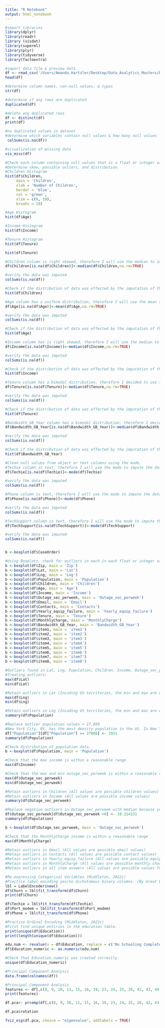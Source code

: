 ```yaml
---
title: "R Notebook"
output: html_notebook
---
```

```r
#import libraries 
library(dplyr)
library(readr)
library (visdat)
library(superml)
library(plyr)
library(tidyverse)
library(factoextra)

#import data file & preview data 
df <- read_csv('/Users/Amanda.Hartzler/Desktop/Data_Analytics_Masters/D206/churn_raw_data.csv')
head(df)
```
```r
#determine column names, non-null values, & types 
str(df)
```
```r
#determine if any rows are duplicated 
duplicated(df)
```
```r
#delete any duplicated rows
df <- distinct(df)
print(df)
```
```r
#no duplicated values in dataset
#determine which variables contain null values & how many null values
 colSums(is.na(df))
```
```r
#visualization of missing data
vis_miss(df)
```
```r
#Check each column containing null values that is a float or integer value. 
#Determine skew, possible ouliers, and distribution. 
#Children Histogram
hist(df$Children, 
     main = 'Children', 
     xlab = 'Number of Children', 
     border = 'blue', 
     col = 'green', 
     xlim = c(0, 10), 
     breaks = 10)
```
```r
#Age Histogram
hist(df$Age)
```
```r
#Income Histogram
hist(df$Income)
```
```r
#Tenure Histogram 
hist(df$Tenure)
```
```r
hist(df$Tenure)
```
```r
#Children column is right skewed, therefore I will use the median to impute the data. 
df$Children[is.na(df$Children)]<-median(df$Children,na.rm=TRUE)

#verify the data was imputed 
colSums(is.na(df))

```
```r
#Check if the distribution of data was effected by the imputation of the median. 
hist(df$Children)
```
```r
#Age column has a uniform distribution, therefore I will use the mean to impute the data.
df$Age[is.na(df$Age)]<-mean(df$Age,na.rm=TRUE)

#verify the data was imputed 
colSums(is.na(df))
```
```r
#Check if the distribution of data was effected by the imputation of the mean. 
hist(df$Age)
```
```r
#Income column has is right skewed, therefore I will use the median to impute the data.
df$Income[is.na(df$Income)]<-median(df$Income,na.rm=TRUE)

#verify the data was imputed 
colSums(is.na(df))
```
```r
#Check if the distribution of data was effected by the imputation of the median. 
hist(df$Income)
```
```r
#Tenure column has a bimodal distribution, therefore I decided to use the median to impute the data. (Middleton, 2022a)  
df$Tenure[is.na(df$Tenure)]<-median(df$Tenure,na.rm=TRUE)

#verify the data was imputed 
colSums(is.na(df))
```
```r
#Check if the distribution of data was effected by the imputation of the mean. 
hist(df$Tenure)
```
```r
#Bandwidth_GB_Year column has a bimodal distribution, therefore I decided to use the median to impute the data.
df$Bandwidth_GB_Year[is.na(df$Bandwidth_GB_Year)]<-median(df$Bandwidth_GB_Year,na.rm=TRUE)

#verify the data was imputed 
colSums(is.na(df))
```
```r
#Check if the distribution of data was effected by the imputation of the mean. 
hist(df$Bandwidth_GB_Year)
```
```r
#Clean null values from object or text columns using the mode.
#Techie column is text, therefore I will use the mode to impute the data.
df$Techie[is.na(df$Techie)]<-mode(df$Techie)

#verify the data was imputed 
colSums(is.na(df))
```
```r
#Phone column is text, therefore I will use the mode to impute the data.
df$Phone[is.na(df$Phone)]<-mode(df$Phone)

#verify the data was imputed 
colSums(is.na(df))
```
```r
#TechSupport column is text, therefore I will use the mode to impute the data.
df$TechSupport[is.na(df$TechSupport)]<-mode(df$TechSupport)

#verify the data was imputed 
colSums(is.na(df))
```
```r
```


```r
b <-boxplot(df$CaseOrder)
```
```r
#Using Boxplots, check for outliers in each in each float or integer value column. 
b <-boxplot(df$Zip, main = 'Zip')
b <-boxplot(df$Lat, main = 'Lat')
b <-boxplot(df$Lng, main = 'Lng')
b <-boxplot(df$Population, main = 'Population')
b <-boxplot(df$Children, main = 'Children')
b <-boxplot(df$Age, main = 'Age')
b <-boxplot(df$Income, main = 'Income')
b <-boxplot(df$Outage_sec_perweek, main = 'Outage_sec_perweek')
b <-boxplot(df$Email, main = 'Email')
b <-boxplot(df$Contacts, main = 'Contacts')
b <-boxplot(df$Yearly_equip_failure, main = 'Yearly_equip_failure')
b <-boxplot(df$Tenure, main = 'Tenure')
b <-boxplot(df$MonthlyCharge, main = 'MonthlyCharge')
b <-boxplot(df$Bandwidth_GB_Year, main = 'Bandwidth_GB_Year')
b <-boxplot(df$item1, main = 'item1')
b <-boxplot(df$item2, main = 'item2')
b <-boxplot(df$item3, main = 'item3')
b <-boxplot(df$item4, main = 'item4')
b <-boxplot(df$item5, main = 'item5')
b <-boxplot(df$item6, main = 'item6')
b <-boxplot(df$item7, main = 'item7')
b <-boxplot(df$item8, main = 'item8')
```
```r
#Outliers found in Lat, Lng, Population, Children, Income, Outage_sec_perweek, Email, Contacts, Yearly_equip_failure, MonthlyCharge, item1, item2, item3, item4, item5, item6, item7, & item8 columns. 
#Treating outliers: 
max(df$Lat)
min(df$Lat)
```
```r
#Retain outliers in Lat (Incuding US territories, the min and max are within a valid range) (Bathman, 2018)
max(df$Lng)
min(df$Lng)
```
```r
#Retain outliers in Lng (Incuding US territories, the min and max are within a valid range) (Bathman, 2018)
summary(df$Population)
```
```r
#Replace outlier population values > 27,000 
#New York City, NY, has the most density population in the US. In New York the max population density is a little over 27,000 per square mile. Therefore the right skewed outliers are likely entry errors. (Planning-Population-NYC Population Facts - DCP, n.d.)
df["Population"][df["Population"] >= 27000] <- 2931
summary(df$Population)
```
```r
#Check distribution of population data. 
b <-boxplot(df$Population, main = 'Population')
```
```r
#Check that the max income is within a reasonable range
max(df$Income)

#Check that the max and min outage_sec_perweek is within a reasonable range
max(df$Outage_sec_perweek)
min(df$Outage_sec_perweek)
```
```r
#Retain outliers in Children (All values are possible children values)
#Retain outliers in Income (All values are possible income values)
summary(df$Outage_sec_perweek)
```
```r
#Replace negative outliers in Outage_sec_perweek with median because you cannot have less than zero secons of outage
df$Outage_sec_perweek[df$Outage_sec_perweek <0] <- 10.214231
summary(df$Population)
```
```r
b <-boxplot(df$Outage_sec_perweek, main = 'Outage_sec_perweek')
```
```r
#Check that the MonthlyCharge income is within a reasonable range
max(df$MonthlyCharge)
```
```r
#Retain outliers in Email (All values are possible email values)
#Retain outliers in Contacts (All values are possible contact values)
#Retain outliers in Yearly_equip_failure (All values are possible equipment failure values)
#Retain outliers in MonthlyCharge (All values are possible monthly charge values)
#Retain outliers in all item answers (All values are possible values for each item answer)
```
```r
#Re-expressing Categorical Variables (Middleton, 2022c)
#Practice label encoding yes/no dichotomous binary columns. (By Great Learning Team -, 2022)
lbl = LabelEncoder$new()
df$Churn = lbl$fit_transform(df$Churn)
print(df$Churn)
```
```r
df$Techie = lbl$fit_transform(df$Techie)
df$Port_modem = lbl$fit_transform(df$Port_modem)
df$Phone = lbl$fit_transform(df$Phone)
```
```r
#Practice Ordinal Encoding (Middleton, 2022c)
#First find unique entiries in the education table. 
print(unique(df$Education))
print(length(unique(df$Education)))
```
```r
edu.num <- revalue(x = df$Education, replace = c('No Schooling Completed'= 0, 'Nursery School to 8th Grade'= 1, '9th Grade to 12th Grade, No Diploma'= 2, 'GED or Alternative Credential'= 3, 'Regular High School Diploma'= 4, 'Some College, Less than 1 Year'= 5, 'Some College, 1 or More Years, No Degree'= 6, "Associate's Degree"= 7, 'Professional School Degree'= 8, "Bachelor's Degree"= 9, "Master's Degree"= 10, 'Doctorate Degree'= 11))
df$Education_numeric <- as.numeric(edu.num)
```
```r
#Check that Education_numeric was created correctly.
unique(df$Education_numeric)
```
```r
#Principal Component Analysis
data.frame(colnames(df))
```
```r
#Principal Component Analysis
features <- df[,c(8, 9, 10, 11, 15, 16, 19, 23, 24, 25, 26, 42, 43, 44, 45, 46, 47, 48, 49, 50, 51, 52)]
print(features)
```
```r
df.pca<- prcomp(df[,c(8, 9, 10, 11, 15, 16, 19, 23, 24, 25, 26, 42, 43, 44, 45, 46, 47, 48, 49, 50, 51, 52)], center = TRUE, scale = TRUE)
```
```r
df.pca$rotation
```
```r
fviz_eig(df.pca, choice = "eigenvalue", addlabels = TRUE)
```

